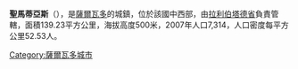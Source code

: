 '''聖馬蒂亞斯'''（{{lang-es|San Matías}}），是[[薩爾瓦多|薩爾瓦多]]的城鎮，位於該國中西部，由[[拉利伯塔德省|拉利伯塔德省]]負責管轄，面積139.23平方公里，海拔高度500米，2007年人口7,314，人口密度每平方公里52.53人。

{{Coord|13|53|N|89|19|W|display=title}}

{{ElSalvador-geo-stub}}
[[Category:薩爾瓦多城市|Category:薩爾瓦多城市]]